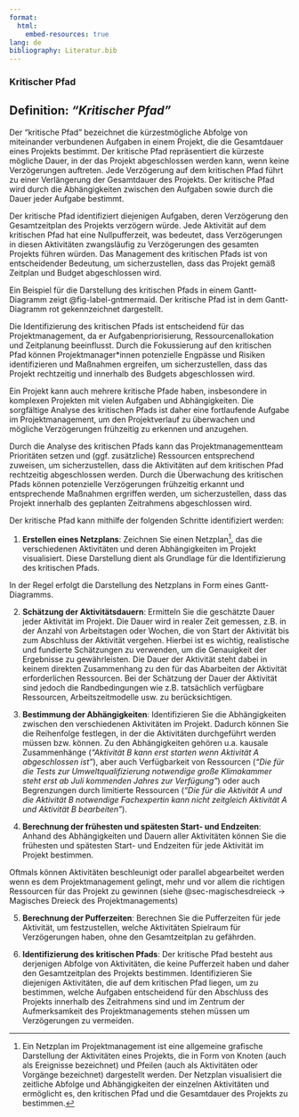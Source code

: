 ```yaml
---
format:
  html:
    embed-resources: true
lang: de
bibliography: Literatur.bib
---
```


<!-- -------------------------------------------------------------------------

                       KRITISCHER PFAD

-------------------------------------------------------------------------- -->


### Kritischer Pfad {#sec-kritischerpfad}


::: {.callout-tip}
## Definition: *"Kritischer Pfad"*
Der "kritische Pfad" bezeichnet die kürzestmögliche Abfolge von miteinander verbundenen Aufgaben in einem Projekt, die die Gesamtdauer eines Projekts bestimmt. Der kritische Pfad repräsentiert die kürzeste mögliche Dauer, in der das Projekt abgeschlossen werden kann, wenn keine Verzögerungen auftreten. Jede Verzögerung auf dem kritischen Pfad führt zu einer Verlängerung der Gesamtdauer des Projekts. Der kritische Pfad wird durch die Abhängigkeiten zwischen den Aufgaben sowie durch die Dauer jeder Aufgabe bestimmt.
:::

Der kritische Pfad identifiziert diejenigen Aufgaben, deren Verzögerung den Gesamtzeitplan des Projekts verzögern würde. Jede Aktivität auf dem kritischen Pfad hat eine Nullpufferzeit, was bedeutet, dass Verzögerungen in diesen Aktivitäten zwangsläufig zu Verzögerungen des gesamten Projekts führen würden. Das Management des kritischen Pfads ist von entscheidender Bedeutung, um sicherzustellen, dass das Projekt gemäß Zeitplan und Budget abgeschlossen wird.

Ein Beispiel für die Darstellung des kritischen Pfads in einem Gantt-Diagramm zeigt @fig-label-gntmermaid. Der kritische Pfad ist in dem Gantt-Diagramm rot gekennzeichnet dargestellt.

Die Identifizierung des kritischen Pfads ist entscheidend für das Projektmanagement, da er Aufgabenpriorisierung, Ressourcenallokation und Zeitplanung beeinflusst. Durch die Fokussierung auf den kritischen Pfad können Projektmanager*innen potenzielle Engpässe und Risiken identifizieren und Maßnahmen ergreifen, um sicherzustellen, dass das Projekt rechtzeitig und innerhalb des Budgets abgeschlossen wird.

Ein Projekt kann auch mehrere kritische Pfade haben, insbesondere in komplexen Projekten mit vielen Aufgaben und Abhängigkeiten. Die sorgfältige Analyse des kritischen Pfads ist daher eine fortlaufende Aufgabe im Projektmanagement, um den Projektverlauf zu überwachen und mögliche Verzögerungen frühzeitig zu erkennen und anzugehen.

Durch die Analyse des kritischen Pfads kann das Projektmanagementteam Prioritäten setzen und (ggf. zusätzliche) Ressourcen entsprechend zuweisen, um sicherzustellen, dass die Aktivitäten auf dem kritischen Pfad rechtzeitig abgeschlossen werden. Durch die Überwachung des kritischen Pfads können potenzielle Verzögerungen frühzeitig erkannt und entsprechende Maßnahmen ergriffen werden, um sicherzustellen, dass das Projekt innerhalb des geplanten Zeitrahmens abgeschlossen wird.

Der kritische Pfad kann mithilfe der folgenden Schritte identifiziert werden:

1. **Erstellen eines Netzplans**: Zeichnen Sie einen Netzplan^[Ein Netzplan im Projektmanagement ist eine allgemeine grafische Darstellung der Aktivitäten eines Projekts, die in Form von Knoten (auch als Ereignisse bezeichnet) und Pfeilen (auch als Aktivitäten oder Vorgänge bezeichnet) dargestellt werden. Der Netzplan visualisiert die zeitliche Abfolge und Abhängigkeiten der einzelnen Aktivitäten und ermöglicht es, den kritischen Pfad und die Gesamtdauer des Projekts zu bestimmen.
], das die verschiedenen Aktivitäten und deren Abhängigkeiten im Projekt visualisiert. Diese Darstellung dient als Grundlage für die Identifizierung des kritischen Pfads. 

::: {.callout-tip}
In der Regel erfolgt die Darstellung des Netzplans in Form eines Gantt-Diagramms.
:::

2. **Schätzung der Aktivitätsdauern**: Ermitteln Sie die geschätzte Dauer jeder Aktivität im Projekt. Die Dauer wird in realer Zeit gemessen, z.B. in der Anzahl von Arbeitstagen oder Wochen, die von Start der Aktivität bis zum Abschluss der Aktivität vergehen. Hierbei ist es wichtig, realistische und fundierte Schätzungen zu verwenden, um die Genauigkeit der Ergebnisse zu gewährleisten. Die Dauer der Aktivität steht dabei in keinem direkten Zusammenhang zu den für das Abarbeiten der Aktivität erforderlichen Ressourcen. Bei der Schätzung der Dauer der Aktivität sind jedoch die Randbedingungen wie z.B. tatsächlich verfügbare Ressourcen, Arbeitszeitmodelle usw. zu berücksichtigen.

3. **Bestimmung der Abhängigkeiten**: Identifizieren Sie die Abhängigkeiten zwischen den verschiedenen Aktivitäten im Projekt. Dadurch können Sie die Reihenfolge festlegen, in der die Aktivitäten durchgeführt werden müssen bzw. können. Zu den Abhängigkeiten gehören u.a. kausale Zusammenhänge (*"Aktivität B kann erst starten wenn Aktivität A abgeschlossen ist"*), aber auch Verfügbarkeit von Ressourcen (*"Die für die Tests zur Umweltqualifizierung notwendige große Klimakammer steht erst ab Juli kommenden Jahres zur Verfügung"*) oder auch Begrenzungen durch limitierte Ressourcen (*"Die für die Aktivität A und die Aktivität B notwendige Fachexpertin kann nicht zeitgleich Aktivität A und Aktivität B bearbeiten"*).

4. **Berechnung der frühesten und spätesten Start- und Endzeiten**: Anhand des Abhängigkeiten und Dauern aller Aktivitäten können Sie die frühesten und spätesten Start- und Endzeiten für jede Aktivität im Projekt bestimmen.

::: {.callout-tip}
Oftmals können Aktivitäten beschleunigt oder parallel abgearbeitet werden wenn es dem Projektmanagement gelingt, mehr und vor allem die richtigen Ressourcen für das Projekt zu gewinnen (siehe @sec-magischesdreieck → Magisches Dreieck des Projektmanagements) 
:::

5. **Berechnung der Pufferzeiten**: Berechnen Sie die Pufferzeiten für jede Aktivität, um festzustellen, welche Aktivitäten Spielraum für Verzögerungen haben, ohne den Gesamtzeitplan zu gefährden.

6. **Identifizierung des kritischen Pfads**: Der kritische Pfad besteht aus derjenigen Abfolge von Aktivitäten, die keine Pufferzeit haben und daher den Gesamtzeitplan des Projekts bestimmen. Identifizieren Sie diejenigen Aktivitäten, die auf dem kritischen Pfad liegen, um zu bestimmen, welche Aufgaben entscheidend für den Abschluss des Projekts innerhalb des Zeitrahmens sind und im Zentrum der Aufmerksamkeit des Projektmanagements stehen müssen um Verzögerungen zu vermeiden.
